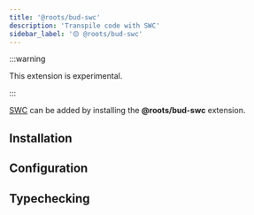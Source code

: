 ```yaml
---
title: '@roots/bud-swc'
description: 'Transpile code with SWC'
sidebar_label: '🟡 @roots/bud-swc'
---
```




:::warning

This extension is experimental.

:::

[SWC](https://swc.rs/) can be added by installing the **@roots/bud-swc** extension.

## Installation

<Install packages="@roots/bud-swc" />

## Configuration

<Cfg />

## Typechecking

<Typecheck />
